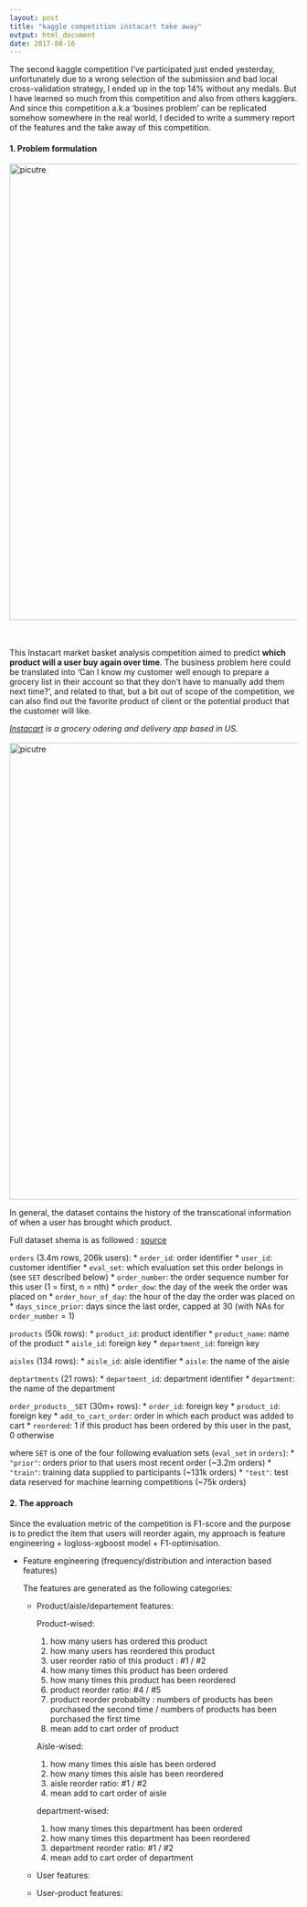 ```yaml
---
layout: post
title: "kaggle competition instacart take away"
output: html_document
date: 2017-08-16
---
```


  The second kaggle competition I've participated just ended yesterday, unfortunately due to a wrong selection of the submission and bad local cross-validation strategy, I ended up in the top 14% without any medals. But I have learned so much from this competition and also from others kagglers. And since this competition a.k.a 'busines problem' can be replicated somehow somewhere in the real world, I decided to write a summery report of the features and the take away of this competition.
 
#### 1. Problem formulation

<img src="{{url}}/images/instacart_problem.png" alt="picutre" style="width: 800px;"/> 

<br><br>
  This Instacart market basket analysis competition aimed to predict **which product will a user buy again over time**. The business problem here could be translated into 'Can I know my customer well enough to prepare a grocery list in their account so that they don't have to manually add them next time?', and related to that, but a bit out of scope of the competition, we can also find out the favorite product of client or the potential product that the customer will like.
  
  *[Instacart](https://www.instacart.com/) is a grocery odering and delivery app based in US.* 
<br><br>
<img src="{{url}}/images/instacart_data.png" alt="picutre" style="width: 800px;"/>  

  In general, the dataset contains the history of the transcational information of when a user has brought which product.

  Full dataset shema is as followed : [source](https://gist.github.com/jeremystan/c3b39d947d9b88b3ccff3147dbcf6c6b)

`orders` (3.4m rows, 206k users):
* `order_id`: order identifier
* `user_id`: customer identifier
* `eval_set`: which evaluation set this order belongs in (see `SET` described below)
* `order_number`: the order sequence number for this user (1 = first, n = nth)
* `order_dow`: the day of the week the order was placed on
* `order_hour_of_day`: the hour of the day the order was placed on
* `days_since_prior`: days since the last order, capped at 30 (with NAs for `order_number` = 1)

`products` (50k rows):
* `product_id`: product identifier
* `product_name`: name of the product
* `aisle_id`: foreign key
* `department_id`: foreign key

`aisles` (134 rows):
* `aisle_id`: aisle identifier
* `aisle`: the name of the aisle

`deptartments` (21 rows):
* `department_id`: department identifier
* `department`: the name of the department

`order_products__SET` (30m+ rows):
* `order_id`: foreign key
* `product_id`: foreign key
* `add_to_cart_order`: order in which each product was added to cart
* `reordered`: 1 if this product has been ordered by this user in the past, 0 otherwise

where `SET` is one of the four following evaluation sets (`eval_set` in `orders`):
* `"prior"`: orders prior to that users most recent order (~3.2m orders)
* `"train"`: training data supplied to participants (~131k orders)
* `"test"`: test data reserved for machine learning competitions (~75k orders)

#### 2. The approach 

  Since the evaluation metric of the competition is F1-score and the purpose is to predict the item that users will reorder again, my approach is feature engineering + logloss-xgboost model + F1-optimisation.

* Feature engineering (frequency/distribution and interaction based features)

  The features are generated as the following categories:
  
  * Product/aisle/departement features:
        
      Product-wised: 
      1. how many users has ordered this product
      2. how many users has reordered this product
      3. user reorder ratio of this product : #1 / #2
      4. how many times this product has been ordered
      5. how many times this product has been reordered
      6. product reorder ratio: #4 / #5
      7. product reorder probabilty : numbers of products has been purchased the second time / numbers of products                                         has been purchased the first time
      8. mean add to cart order of product
      
      Aisle-wised:
      1. how many times this aisle has been ordered
      2. how many times this aisle has been reordered
      3. aisle reorder ratio: #1 / #2
      4. mean add to cart order of aisle
      
      department-wised:
      1. how many times this department has been ordered
      2. how many times this department has been reordered
      3. department reorder ratio: #1 / #2
      4. mean add to cart order of department
            
      
  
  * User features:
  
  
  
  
  * User-product features:
  
  

 
 
 
 